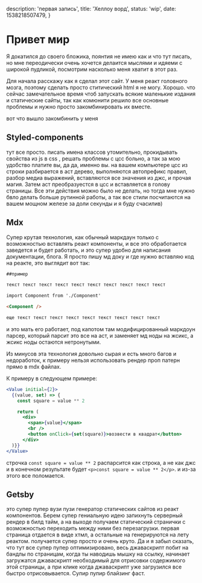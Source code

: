   description: 'первая запись',
  title: 'Хеллоу ворд',
  status: 'wip',
  date: 1538218507479,
}

# Привет мир

Я докатился до своего бложика, поянтия не имею как и что тут писать, но мне переодически очень хочется делаится мыслями и идяеми с широкой пудликой, посмотрим насколько меня хватит в этот раз.

Для начала расскажу как я сделал этот сайт. У меня реакт головного мозга, поэтому сделать просто ститический html я не могу. Хорошо. что сейчас замечательное время чтоб запускать всякие маленькие издания и статические сайты, так как комюнити решило все основные проблемы и нужно просто закомбинировать их вместе.

вот что вышло закомбинить у меня

## Styled-components

тут все просто. писать имена классов утомительно, прокидывать свойства из js в css , решать проблемы с цсс больно, а так за мою удобство платите вы, да да, именно вы. на вашем компьютере цсс из строки разбирается в аст дерево, выполняются автопрефикс правил, разбор медиа выражений, вставляются все значения из джс, и прочая магия. Затем аст преобразуестся в цсс и вставляется в голову страницы. Все эти действия можно было не делать, но тогда мне нужно бвло делать больше рутинной работы, а так все стили посчитаются на вашем мощном железе за доли секунды и я буду счасилив)

## Mdx

Супер крутая технология, как обычный маркдаун только с возможностью вставлять реакт компоненты, и все это обработается заведется и будет работать, и это супер удобно для написания документации, блога. Я просто пишу мд доку и где нужно вставляю код на реакте, это выглядит вот так:

```md
##пример

текст текст текст текст текст текст текст текст текст текст

import Component from './Component'

<Component />

еще текст текст текст текст текст текст текст текст текст
```

и это мать его работает, под капотом там модифицированный маркдоун парсер, который парсит это все на аст, и заменяет мд ноды на жсикс, а жсикс ноды остаются нетронутыми.

Из минусов эта технология довольно сырая и есть много багов и недоработок, к примеру нельзя использовать рендер проп патерн прямо в mdx файлах.

К примеру в следующем примере:

```jsx
<Value initial={2}>
  {(value, set) => {
    const square = value ** 2

    return (
      <div>
        <span>{value}</span>
        <br />
        <button onClick={set(square)}>возвести в квадрат</button>
      </div>
  )}}
</Value>
```

строчка `const square = value ** 2` распарсится как строка, а не как джс и в конечном результате будет `<p>const square = value ** 2</p>`. и из-за этого все поломается.

## Getsby

это супер пупер вузи пузи генератор статических сайтов из реакт компонентов. Берем супер гениальную идею запихнуть серверный рендер в билд тайм, а на выходе получаем статический странички с возможностью переходить между ними без перезагрузки. первая страница отдается в виде хтмл, а остальные на генерируются на лету реактом. получается супер просто и очень круто. Да и я забыл сказать, что тут все супер пупер оптимизировано, весь джаваскрипт побит на бандлы по страницам, когда ты наводишь мышку на ссылку, начинает загружатся джаваскрипт необходимый для отрисовки содержимого этой страницы, а при клике когда джаваскрипт уже загрузился все быстро отрисовывается. Супир пупир блайзинг фаст.
